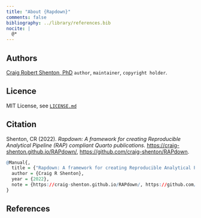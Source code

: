 ```yaml
---
title: "About {Rapdown}"
comments: false
bibliography: ../library/references.bib
nocite: |
  @*
---
```


## Authors

[Craig Robert Shenton, PhD](https://github.com/craig-shenton) `author`, `maintainer`, `copyright holder`.

## Licence

MIT License, see [`LICENSE.md`](https://github.com/craig-shenton/RAPdown/blob/main/LICENSE)

## Citation

Shenton, CR (2022). *Rapdown: A framework for creating Reproducible Analytical Pipeline (RAP) compliant Quarto publications.* [https://craig-shenton.github.io/RAPdown/](https://craig-shenton.github.io/RAPdown/), [https://github.com/craig-shenton/RAPdown](https://github.com/craig-shenton/RAPdown).

```r
@Manual{,
  title = {"Rapdown: A framework for creating Reproducible Analytical Pipeline (RAP) compliant Quarto publications."},
  author = {Craig R Shenton},
  year = {2022},
  note = {https://craig-shenton.github.io/RAPdown/, https://github.com/craig-shenton/RAPdown},
}
```

## References

::: {#refs}
:::

